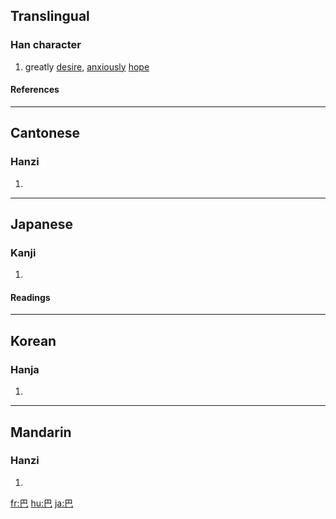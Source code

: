 {{see|色|笆}}
==Translingual==

===Han character===
{{Han char|rn=49|rad=己|as=01|sn=4|four=7771<sub>7</sub>|canj=日山 (AU)}}
# greatly [[desire]], [[anxious]]ly [[hope]]
====References====
{{Han ref|kx=0327.010|dkj=08745|dj=0631.020|hdz=20985.010|uh=5DF4|ud=24052|bh=A4DA|bd=42202}}
----
==Cantonese==
===Hanzi===
{{yue-hanzi|jyut=|y=ba1}}
# {{defn|Cantonese}}
----
==Japanese==
===Kanji===
{{ja-kanji|grade=|rs=己01}}
# {{defn|Japanese}} 
====Readings====
{{ja-readings|on=[[は]] (ha)|kun=[[ともえ]] (tomoe)}}
----
==Korean==
===Hanja===
{{ko-hanja|hangeul=파|rv=pa|mr=p'a}}
# {{defn|Korean}}
----
==Mandarin==
===Hanzi===
{{cmn-hanzi|pin=[[bā]] ([[ba1]])|wg=pa<sup>1</sup>}}
# {{defn|Mandarin}}

[[fr:巴]]
[[hu:巴]]
[[ja:巴]]